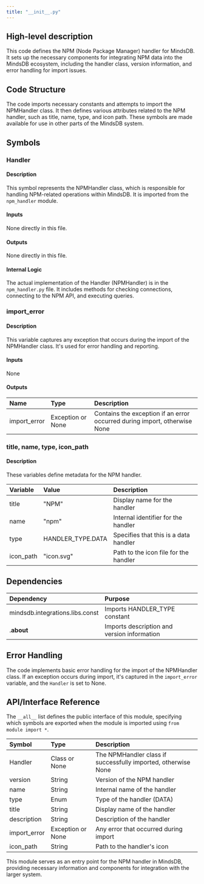 ```yaml
---
title: "__init__.py"
---
```


## High-level description
This code defines the NPM (Node Package Manager) handler for MindsDB. It sets up the necessary components for integrating NPM data into the MindsDB ecosystem, including the handler class, version information, and error handling for import issues.

## Code Structure
The code imports necessary constants and attempts to import the NPMHandler class. It then defines various attributes related to the NPM handler, such as title, name, type, and icon path. These symbols are made available for use in other parts of the MindsDB system.

## Symbols

### Handler
#### Description
This symbol represents the NPMHandler class, which is responsible for handling NPM-related operations within MindsDB. It is imported from the `npm_handler` module.

#### Inputs
None directly in this file.

#### Outputs
None directly in this file.

#### Internal Logic
The actual implementation of the Handler (NPMHandler) is in the `npm_handler.py` file. It includes methods for checking connections, connecting to the NPM API, and executing queries.

### import_error
#### Description
This variable captures any exception that occurs during the import of the NPMHandler class. It's used for error handling and reporting.

#### Inputs
None

#### Outputs
| Name | Type | Description |
|:-----|:-----|:------------|
| import_error | Exception or None | Contains the exception if an error occurred during import, otherwise None |

### title, name, type, icon_path
#### Description
These variables define metadata for the NPM handler.

| Variable | Value | Description |
|:---------|:------|:------------|
| title | "NPM" | Display name for the handler |
| name | "npm" | Internal identifier for the handler |
| type | HANDLER_TYPE.DATA | Specifies that this is a data handler |
| icon_path | "icon.svg" | Path to the icon file for the handler |

## Dependencies
| Dependency | Purpose |
|:-----------|:--------|
| mindsdb.integrations.libs.const | Imports HANDLER_TYPE constant |
| .__about__ | Imports description and version information |

## Error Handling
The code implements basic error handling for the import of the NPMHandler class. If an exception occurs during import, it's captured in the `import_error` variable, and the `Handler` is set to None.

## API/Interface Reference
The `__all__` list defines the public interface of this module, specifying which symbols are exported when the module is imported using `from module import *`.

| Symbol | Type | Description |
|:-------|:-----|:------------|
| Handler | Class or None | The NPMHandler class if successfully imported, otherwise None |
| version | String | Version of the NPM handler |
| name | String | Internal name of the handler |
| type | Enum | Type of the handler (DATA) |
| title | String | Display name of the handler |
| description | String | Description of the handler |
| import_error | Exception or None | Any error that occurred during import |
| icon_path | String | Path to the handler's icon |

This module serves as an entry point for the NPM handler in MindsDB, providing necessary information and components for integration with the larger system.